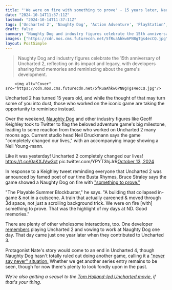 ```yaml
---
title: "'We were on fire with something to prove' - 15 years later, Naughty Dog veterans call Uncharted 2 the game that 'completely changed our lives'"
date: "2024-10-14T11:37:11Z"
lastmod: "2024-10-14T11:37:11Z"
tags: ['Uncharted 2', 'Naughty Dog', 'Action Adventure', 'PlayStation', 'Game Anniversary']
draft: false
summary: "Naughty Dog and industry figures celebrate the 15th anniversary of Uncharted 2, reflecting on its impact and legacy, with developers sharing fond memories and reminiscing about the game's development."
images: ["https://cdn.mos.cms.futurecdn.net/5fRuaAhkw6PN8gTgs4ecCQ.jpg"]
layout: PostSimple
---
```

> Naughty Dog and industry figures celebrate the 15th anniversary of Uncharted 2, reflecting on its impact and legacy, with developers sharing fond memories and reminiscing about the game's development.


        <img alt="Cover" src="https://cdn.mos.cms.futurecdn.net/5fRuaAhkw6PN8gTgs4ecCQ.jpg"/>
        
Uncharted 2 has turned 15 years old, and while the thought of that may turn some of you into dust, those who worked on the iconic game are taking the opportunity to reminisce instead.

Over the weekend, [Naughty Dog](https://www.gamesradar.com/tag/naughty-dog/) and other industry figures like Geoff Keighley took to Twitter to flag the beloved adventure game's big milestone, leading to some reaction from those who worked on Uncharted 2 many moons ago. Current studio head Neil Druckmann says the game "completely changed our lives," with an accompanying image showing a Neil Young-mann.

Like it was yesterday! Uncharted 2 completely changed our lives! https://t.co/0aKXJVw3ct pic.twitter.com/YPYT3hjJrR[October 13, 2024](https://twitter.com/Neil_Druckmann/status/1845547136735432781)

In response to a Keighley tweet reminding everyone that Uncharted 2 was announced by famed poet of our time Busta Rhymes, Bruce Straley says the game showed a Naughty Dog on fire with ["something to prove."](https://x.com/bruce_straley/status/1845644649165132281)

"The Playable Summer Blockbuster," he says. "A building that collapsed in-game & not in a cutscene. A train that actually careened & moved through 3d space, not just a scrolling background trick. We were on fire [with] something to prove. That was the highlight of my days at ND. Good memories."

There are plenty of other wholesome interactions, too. One developer [remembers](https://x.com/vaccaro3d/status/1845611952485138853) playing Uncharted 2 and vowing to work at Naughty Dog one day. That day came just one year later when they contributed to Uncharted 3.

Protagonist Nate's story would come to an end in Uncharted 4, though Naughty Dog hasn't totally ruled out doing another game, calling it a ["never say never" situation.](https://www.gamesradar.com/uncharted-5-never-say-never-says-naughty-dog/) Whether we get another series entry remains to be seen, though for now there's plenty to look fondly upon in the past.

*We're also getting a sequel to the *[<em>Tom Holland-led Uncharted movie,</em>](https://www.gamesradar.com/entertainment/adventure-movies/sony-confirms-a-sequel-to-tom-holland-led-uncharted-movie-is-in-the-works/)* if that's your thing.*
        
